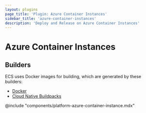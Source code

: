 ```yaml
---
layout: plugins
page_title: 'Plugin: Azure Container Instances'
sidebar_title: 'azure-container-instances'
description: 'Deploy and Release on Azure Container Instances'
---
```


# Azure Container Instances

## Builders

ECS uses Docker images for building, which are generated by these builders:

- [Docker](./docker)
- [Cloud Native Buildpacks](./pack)

@include "components/platform-azure-container-instance.mdx"
